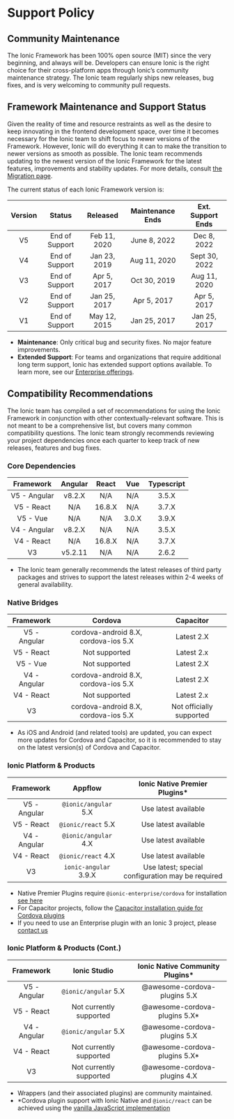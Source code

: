 # Support Policy

## Community Maintenance

The Ionic Framework has been 100% open source (MIT) since the very beginning, and always will be. Developers can ensure Ionic is the right choice for their cross-platform apps through Ionic’s community maintenance strategy. The Ionic team regularly ships new releases, bug fixes, and is very welcoming to community pull requests.

## Framework Maintenance and Support Status

Given the reality of time and resource restraints as well as the desire to keep innovating in the frontend development space, over time it becomes necessary for the Ionic team to shift focus to newer versions of the Framework. However, Ionic will do everything it can to make the transition to newer versions as smooth as possible. The Ionic team recommends updating to the newest version of the Ionic Framework for the latest features, improvements and stability updates. For more details, consult [the Migration page](migration.mdx).

The current status of each Ionic Framework version is:

| Version |     Status     |   Released   | Maintenance Ends | Ext. Support Ends |
| :-----: | :------------: | :----------: | :--------------: | :---------------: |
|   V5    | End of Support | Feb 11, 2020 |   June 8, 2022   |    Dec 8, 2022    |
|   V4    | End of Support | Jan 23, 2019 |   Aug 11, 2020   |   Sept 30, 2022   |
|   V3    | End of Support | Apr 5, 2017  |   Oct 30, 2019   |   Aug 11, 2020    |
|   V2    | End of Support | Jan 25, 2017 |   Apr 5, 2017    |    Apr 5, 2017    |
|   V1    | End of Support | May 12, 2015 |   Jan 25, 2017   |   Jan 25, 2017    |

- **Maintenance**: Only critical bug and security fixes. No major feature improvements.
- **Extended Support**: For teams and organizations that require additional long term support, Ionic has extended support options available. To learn more, see our [Enterprise offerings](https://ionicframework.com/enterprise).

## Compatibility Recommendations

The Ionic team has compiled a set of recommendations for using the Ionic Framework in conjunction with other contextually-relevant software. This is not meant to be a comprehensive list, but covers many common compatibility questions. The Ionic team strongly recommends reviewing your project dependencies once each quarter to keep track of new releases, features and bug fixes.

### Core Dependencies

|  Framework   | Angular | React  |  Vue  | Typescript |
| :----------: | :-----: | :----: | :---: | :--------: |
| V5 - Angular | v8.2.X  |  N/A   |  N/A  |   3.5.X    |
|  V5 - React  |   N/A   | 16.8.X |  N/A  |   3.7.X    |
|   V5 - Vue   |   N/A   |  N/A   | 3.0.X |   3.9.X    |
| V4 - Angular | v8.2.X  |  N/A   |  N/A  |   3.5.X    |
|  V4 - React  |   N/A   | 16.8.X |  N/A  |   3.7.X    |
|      V3      | v5.2.11 |  N/A   |  N/A  |   2.6.2    |

- The Ionic team generally recommends the latest releases of third party packages and strives to support the latest releases within 2-4 weeks of general availability.

### Native Bridges

|  Framework   |               Cordova                |        Capacitor         |
| :----------: | :----------------------------------: | :----------------------: |
| V5 - Angular | cordova-android 8.X, cordova-ios 5.X |        Latest 2.X        |
|  V5 - React  |            Not supported             |        Latest 2.x        |
|   V5 - Vue   |            Not supported             |        Latest 2.X        |
| V4 - Angular | cordova-android 8.X, cordova-ios 5.X |        Latest 2.X        |
|  V4 - React  |            Not supported             |        Latest 2.x        |
|      V3      | cordova-android 8.X, cordova-ios 5.X | Not officially supported |

- As iOS and Android (and related tools) are updated, you can expect more updates for Cordova and Capacitor, so it is recommended to stay on the latest version(s) of Cordova and Capacitor.

### Ionic Platform & Products

|  Framework   |        Appflow        |          Ionic Native Premier Plugins\*           |
| :----------: | :-------------------: | :-----------------------------------------------: |
| V5 - Angular | `@ionic/angular` 5.X  |               Use latest available                |
|  V5 - React  |  `@ionic/react` 5.X   |               Use latest available                |
| V4 - Angular | `@ionic/angular` 4.X  |               Use latest available                |
|  V4 - React  |  `@ionic/react` 4.X   |               Use latest available                |
|      V3      | `ionic-angular` 3.9.X | Use latest; special configuration may be required |

- Native Premier Plugins require `@ionic-enterprise/cordova` for installation [see here](https://ionic.io/docs/premier-plugins/setup#install-tooling)
- For Capacitor projects, follow the [Capacitor installation guide for Cordova plugins](https://capacitorjs.com/docs/cordova/using-cordova-plugins)
- If you need to use an Enterprise plugin with an Ionic 3 project, please [contact us](https://ionic.zendesk.com/hc)

### Ionic Platform & Products (Cont.)

|  Framework   |      Ionic Studio       | Ionic Native Community Plugins\* |
| :----------: | :---------------------: | :------------------------------: |
| V5 - Angular |  `@ionic/angular` 5.X   |   @awesome-cordova-plugins 5.X   |
|  V5 - React  | Not currently supported |  @awesome-cordova-plugins 5.X\*  |
| V4 - Angular |  `@ionic/angular` 5.X   |   @awesome-cordova-plugins 5.X   |
|  V4 - React  | Not currently supported |  @awesome-cordova-plugins 5.X\*  |
|      V3      | Not currently supported |   @awesome-cordova-plugins 4.X   |

- Wrappers (and their associated plugins) are community maintained.
- \*Cordova plugin support with Ionic Native and `@ionic/react` can be achieved using the [vanilla JavaScript implementation](../native.mdx#vanilla-javascript)

